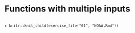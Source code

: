 # Functions with multiple inputs {#fun-multiple-inputs}


```exercise
```
`r knitr::knit_child(exercise_file("01", "NOAA.Rmd"))`

